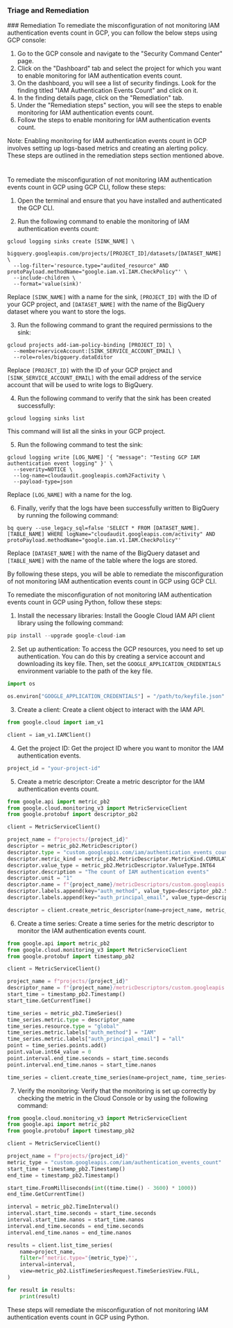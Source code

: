 
### Triage and Remediation
<Tabs>
<Tab title='Remediation'>
### Remediation

<AccordionGroup>
<Accordion title='Using Console' defaultOpen='true'>
To remediate the misconfiguration of not monitoring IAM authentication events count in GCP, you can follow the below steps using GCP console:

1. Go to the GCP console and navigate to the "Security Command Center" page.
2. Click on the "Dashboard" tab and select the project for which you want to enable monitoring for IAM authentication events count.
3. On the dashboard, you will see a list of security findings. Look for the finding titled "IAM Authentication Events Count" and click on it.
4. In the finding details page, click on the "Remediation" tab.
5. Under the "Remediation steps" section, you will see the steps to enable monitoring for IAM authentication events count.
6. Follow the steps to enable monitoring for IAM authentication events count.

Note: Enabling monitoring for IAM authentication events count in GCP involves setting up logs-based metrics and creating an alerting policy. These steps are outlined in the remediation steps section mentioned above.

#
</Accordion>

<Accordion title='Using CLI'>
To remediate the misconfiguration of not monitoring IAM authentication events count in GCP using GCP CLI, follow these steps:

1. Open the terminal and ensure that you have installed and authenticated the GCP CLI.

2. Run the following command to enable the monitoring of IAM authentication events count:

```
gcloud logging sinks create [SINK_NAME] \ 
  bigquery.googleapis.com/projects/[PROJECT_ID]/datasets/[DATASET_NAME] \ 
  --log-filter='resource.type="audited_resource" AND protoPayload.methodName="google.iam.v1.IAM.CheckPolicy"' \ 
  --include-children \
  --format='value(sink)'
```

Replace `[SINK_NAME]` with a name for the sink, `[PROJECT_ID]` with the ID of your GCP project, and `[DATASET_NAME]` with the name of the BigQuery dataset where you want to store the logs.

3. Run the following command to grant the required permissions to the sink:

```
gcloud projects add-iam-policy-binding [PROJECT_ID] \
  --member=serviceAccount:[SINK_SERVICE_ACCOUNT_EMAIL] \
  --role=roles/bigquery.dataEditor
```

Replace `[PROJECT_ID]` with the ID of your GCP project and `[SINK_SERVICE_ACCOUNT_EMAIL]` with the email address of the service account that will be used to write logs to BigQuery.

4. Run the following command to verify that the sink has been created successfully:

```
gcloud logging sinks list
```

This command will list all the sinks in your GCP project.

5. Run the following command to test the sink:

```
gcloud logging write [LOG_NAME] '{ "message": "Testing GCP IAM authentication event logging" }' \
  --severity=NOTICE \
  --log-name=cloudaudit.googleapis.com%2Factivity \
  --payload-type=json
```

Replace `[LOG_NAME]` with a name for the log.

6. Finally, verify that the logs have been successfully written to BigQuery by running the following command:

```
bq query --use_legacy_sql=false 'SELECT * FROM [DATASET_NAME].[TABLE_NAME] WHERE logName="cloudaudit.googleapis.com/activity" AND protoPayload.methodName="google.iam.v1.IAM.CheckPolicy"'
```

Replace `[DATASET_NAME]` with the name of the BigQuery dataset and `[TABLE_NAME]` with the name of the table where the logs are stored.

By following these steps, you will be able to remediate the misconfiguration of not monitoring IAM authentication events count in GCP using GCP CLI.
</Accordion>

<Accordion title='Using Python'>
To remediate the misconfiguration of not monitoring IAM authentication events count in GCP using Python, follow these steps:

1. Install the necessary libraries: Install the Google Cloud IAM API client library using the following command:

```python
pip install --upgrade google-cloud-iam
```

2. Set up authentication: To access the GCP resources, you need to set up authentication. You can do this by creating a service account and downloading its key file. Then, set the `GOOGLE_APPLICATION_CREDENTIALS` environment variable to the path of the key file.

```python
import os

os.environ["GOOGLE_APPLICATION_CREDENTIALS"] = "/path/to/keyfile.json"
```

3. Create a client: Create a client object to interact with the IAM API.

```python
from google.cloud import iam_v1

client = iam_v1.IAMClient()
```

4. Get the project ID: Get the project ID where you want to monitor the IAM authentication events.

```python
project_id = "your-project-id"
```

5. Create a metric descriptor: Create a metric descriptor for the IAM authentication events count.

```python
from google.api import metric_pb2
from google.cloud.monitoring_v3 import MetricServiceClient
from google.protobuf import descriptor_pb2

client = MetricServiceClient()

project_name = f"projects/{project_id}"
descriptor = metric_pb2.MetricDescriptor()
descriptor.type = "custom.googleapis.com/iam/authentication_events_count"
descriptor.metric_kind = metric_pb2.MetricDescriptor.MetricKind.CUMULATIVE
descriptor.value_type = metric_pb2.MetricDescriptor.ValueType.INT64
descriptor.description = "The count of IAM authentication events"
descriptor.unit = "1"
descriptor.name = f"{project_name}/metricDescriptors/custom.googleapis.com/iam/authentication_events_count"
descriptor.labels.append(key="auth_method", value_type=descriptor_pb2.STRING)
descriptor.labels.append(key="auth_principal_email", value_type=descriptor_pb2.STRING)

descriptor = client.create_metric_descriptor(name=project_name, metric_descriptor=descriptor)
```

6. Create a time series: Create a time series for the metric descriptor to monitor the IAM authentication events count.

```python
from google.api import metric_pb2
from google.cloud.monitoring_v3 import MetricServiceClient
from google.protobuf import timestamp_pb2

client = MetricServiceClient()

project_name = f"projects/{project_id}"
descriptor_name = f"{project_name}/metricDescriptors/custom.googleapis.com/iam/authentication_events_count"
start_time = timestamp_pb2.Timestamp()
start_time.GetCurrentTime()

time_series = metric_pb2.TimeSeries()
time_series.metric.type = descriptor_name
time_series.resource.type = "global"
time_series.metric.labels["auth_method"] = "IAM"
time_series.metric.labels["auth_principal_email"] = "all"
point = time_series.points.add()
point.value.int64_value = 0
point.interval.end_time.seconds = start_time.seconds
point.interval.end_time.nanos = start_time.nanos

time_series = client.create_time_series(name=project_name, time_series=[time_series])
```

7. Verify the monitoring: Verify that the monitoring is set up correctly by checking the metric in the Cloud Console or by using the following command:

```python
from google.cloud.monitoring_v3 import MetricServiceClient
from google.api import metric_pb2
from google.protobuf import timestamp_pb2

client = MetricServiceClient()

project_name = f"projects/{project_id}"
metric_type = "custom.googleapis.com/iam/authentication_events_count"
start_time = timestamp_pb2.Timestamp()
end_time = timestamp_pb2.Timestamp()

start_time.FromMilliseconds(int((time.time() - 3600) * 1000))
end_time.GetCurrentTime()

interval = metric_pb2.TimeInterval()
interval.start_time.seconds = start_time.seconds
interval.start_time.nanos = start_time.nanos
interval.end_time.seconds = end_time.seconds
interval.end_time.nanos = end_time.nanos

results = client.list_time_series(
    name=project_name,
    filter=f'metric.type="{metric_type}"',
    interval=interval,
    view=metric_pb2.ListTimeSeriesRequest.TimeSeriesView.FULL,
)

for result in results:
    print(result)
```

These steps will remediate the misconfiguration of not monitoring IAM authentication events count in GCP using Python.
</Accordion>

</AccordionGroup>
</Tab>
</Tabs>

